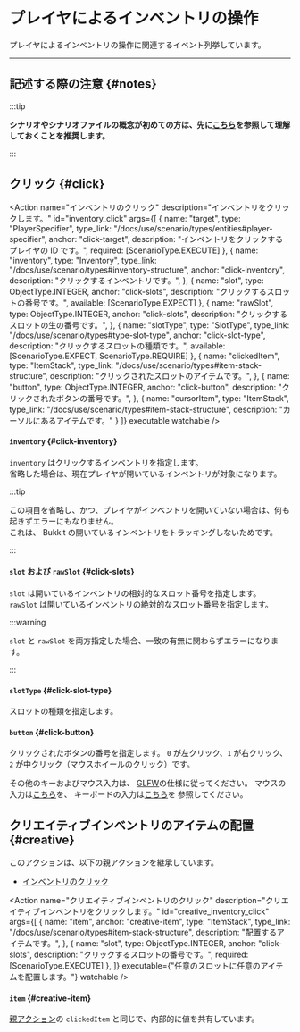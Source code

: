 

# プレイヤによるインベントリの操作

プレイヤによるインベントリの操作に関連するイベント列挙しています。

---

## 記述する際の注意 {#notes}

:::tip

**シナリオやシナリオファイルの概念が初めての方は、先に[こちら](/docs/use/scenario)を参照して理解しておくことを推奨します。**

:::

<BelowDocument docId="use/scenario/scenario-file"
               label="シナリオファイルを記述する際の注意"
               anchor="notes"
/>

## クリック {#click}


<Action name="インベントリのクリック"
        description="インベントリをクリックします。"
        id="inventory_click"
        args={[
          {
            name: "target",
            type: "PlayerSpecifier",
            type_link: "/docs/use/scenario/types/entities#player-specifier",
            anchor: "click-target",
            description: "インベントリをクリックするプレイヤの ID です。",
            required: [ScenarioType.EXECUTE]
          },
          {
            name: "inventory",
            type: "Inventory",
            type_link: "/docs/use/scenario/types#inventory-structure",
            anchor: "click-inventory",
            description: "クリックするインベントリです。",
          },
          {
            name: "slot",
            type: ObjectType.INTEGER,
            anchor: "click-slots",
            description: "クリックするスロットの番号です。",
            available: [ScenarioType.EXPECT]
          },
          {
            name: "rawSlot",
            type: ObjectType.INTEGER,
            anchor: "click-slots",
            description: "クリックするスロットの生の番号です。",
          },
          {
            name: "slotType",
            type: "SlotType",
            type_link: "/docs/use/scenario/types#type-slot-type",
            anchor: "click-slot-type",
            description: "クリックするスロットの種類です。",
            available: [ScenarioType.EXPECT, ScenarioType.REQUIRE]
          },
          {
            name: "clickedItem",
            type: "ItemStack",
            type_link: "/docs/use/scenario/types#item-stack-structure",
            description: "クリックされたスロットのアイテムです。",
          },
          {
            name: "button",
            type: ObjectType.INTEGER,
            anchor: "click-button",
            description: "クリックされたボタンの番号です。",
          },
          {
            name: "cursorItem",
            type: "ItemStack",
            type_link: "/docs/use/scenario/types#item-stack-structure",
            description: "カーソルにあるアイテムです。"
          }
        ]}
        executable watchable
/>

#### `inventory` {#click-inventory}

`inventory` はクリックするインベントリを指定します。  
省略した場合は、現在プレイヤが開いているインベントリが対象になります。

:::tip

この項目を省略し、かつ、プレイヤがインベントリを開いていない場合は、何も起きずエラーにもなりません。  
これは、 Bukkit の開いているインベントリをトラッキングしないためです。

:::

#### `slot` および `rawSlot` {#click-slots}

`slot` は開いているインベントリの相対的なスロット番号を指定します。  
`rawSlot` は開いているインベントリの絶対的なスロット番号を指定します。

:::warning

`slot` と `rawSlot` を両方指定した場合、一致の有無に関わらずエラーになります。

:::

#### `slotType` {#click-slot-type}

スロットの種類を指定します。

#### `button` {#click-button}

クリックされたボタンの番号を指定します。
`0` が左クリック、`1` が右クリック、`2` が中クリック（マウスホイールのクリック）です。

その他のキーおよびマウス入力は、 [GLFW](https://glfw.org)の仕様に従ってください。
マウスの入力は[こちら](https://www.glfw.org/docs/3.3/group__keys.html)を、
キーボードの入力は[こちら](https://www.glfw.org/docs/3.3/group__keys.html)を
参照してください。

## クリエイティブインベントリのアイテムの配置 {#creative}

このアクションは、以下の親アクションを継承しています。

- [インベントリのクリック](#click)

<Action name="クリエイティブインベントリのクリック"
        description="クリエイティブインベントリをクリックします。"
        id="creative_inventory_click"
        args={[
          {
            name: "item",
            anchor: "creative-item",
            type: "ItemStack",
            type_link: "/docs/use/scenario/types#item-stack-structure",
            description: "配置するアイテムです。",
          },
          {
            name: "slot",
            type: ObjectType.INTEGER,
            anchor: "click-slots",
            description: "クリックするスロットの番号です。",
            required: [ScenarioType.EXECUTE]
          },
        ]}
        executable={"任意のスロットに任意のアイテムを配置します。"}
        watchable
/>

#### `item` {#creative-item}

[親アクション](#creative)の `clickedItem` と同じで、内部的に値を共有しています。
